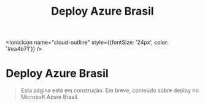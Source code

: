 ﻿---
title: Deploy Azure Brasil
sidebar_position: 7
description: Página em construção.
---

<IonicIcon name="cloud-outline" style={{fontSize: '24px', color: '#ea4b71'}} />

# Deploy Azure Brasil

> Esta página está em construção. Em breve, conteúdo sobre deploy no Microsoft Azure Brasil.
